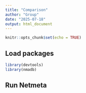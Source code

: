 ```yaml
---
title: "Comparison"
author: "Group"
date: "2025-07-18"
output: html_document
---
```


```r
knitr::opts_chunk$set(echo = TRUE)
```

## Load packages

```r
library(devtools)
library(nmadb)
```

## Run Netmeta


```r



```
